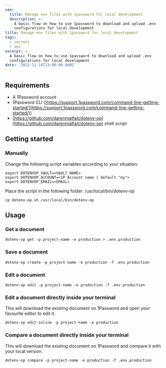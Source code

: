 ```yaml
---
seo:
  title: Manage env files with 1password for local development
  description: >-
    A basic flow on how to use 1password to download and upload .env
    configurations for local development
title: Manage env files with 1password for local development
tags:
  - secrets
  - ops
excerpt: >
  A basic flow on how to use 1password to download and upload .env
  configurations for local development
date: '2022-12-14T23:00:00.000Z'
---
```


## Requirements

* A 1Password account
* 1Password CLI ([https://support.1password.com/command-line-getting-started/](https://support.1password.com/command-line-getting-started/))
* [https://github.com/darenmalfait/dotenv-op](https://github.com/darenmalfait/dotenv-op) shell script

## Getting started

### Manually

Change the following script variables according to your situation:

```shell
export DOTENVOP_VAULT=<VAULT_NAME>
export DOTENVOP_ACCOUNT=<1P Account name | default "my">
export DOTENVOP_EMAIL=<EMAIL>
```



Place the script in the following folder: /usr/local/bin/dotenv-op

```shell
cp dotenv-op.sh /usr/local/bin/dotenv-op
```

## Usage

### Get a document

```shell
dotenv-op get -p project-name -e production > .env.production
```

### Save a document

```shell
dotenv-op create -p project-name -e production -f .env.production
```

### Edit a document

```shell
dotenv-op edit -p project-name -e production -f .env.production
```

### Edit a document directly inside your terminal

This will download the existing document on 1Password and open your favourite editor to edit it.

```shell
dotenv-op edit-inline -p project-name -e production
```

### Compare a document directly inside your terminal

This will download the existing document on 1Password and compare it with your local version.

```shell
dotenv-op compare -p project-name -e production -f .env.production
```


